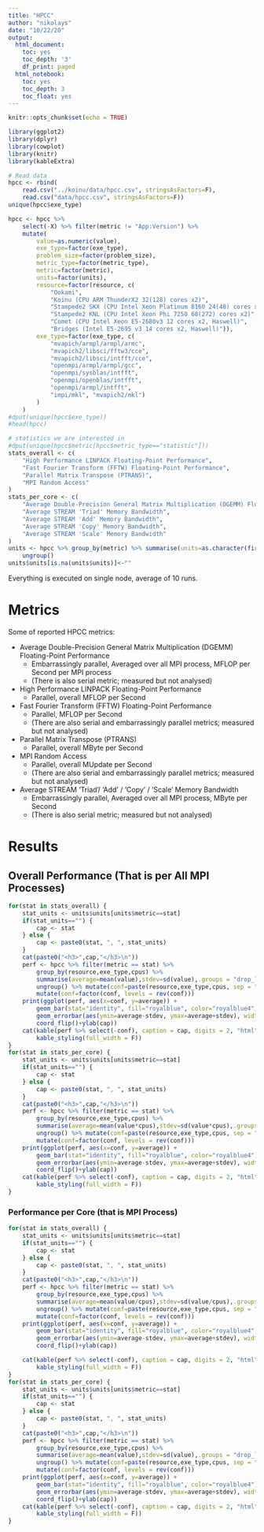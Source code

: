 ```yaml
---
title: "HPCC"
author: "nikolays"
date: "10/22/20"
output:
  html_document:
    toc: yes
    toc_depth: '3'
    df_print: paged
  html_notebook:
    toc: yes
    toc_depth: 3
    toc_float: yes
---
```


```r
knitr::opts_chunk$set(echo = TRUE)

library(ggplot2)
library(dplyr)
library(cowplot)
library(knitr)
library(kableExtra)
```

```r
# Read data
hpcc <- rbind(
    read.csv("../koinu/data/hpcc.csv", stringsAsFactors=F),
    read.csv("data/hpcc.csv", stringsAsFactors=F))
unique(hpcc$exe_type)

hpcc <- hpcc %>%
    select(-X) %>% filter(metric != "App:Version") %>%
    mutate(
        value=as.numeric(value),
        exe_type=factor(exe_type),
        problem_size=factor(problem_size),
        metric_type=factor(metric_type),
        metric=factor(metric),
        units=factor(units),
        resource=factor(resource, c(
            "Ookami",
            "Koinu (CPU ARM ThunderX2 32(128) cores x2)",
            "Stampede2 SKX (CPU Intel Xeon Platinum 8160 24(48) cores x2)",
            "Stampede2 KNL (CPU Intel Xeon Phi 7250 68(272) cores x2)",
            "Comet (CPU Intel Xeon E5-2680v3 12 cores x2, Haswell)",
            "Bridges (Intel E5-2695 v3 14 cores x2, Haswell)")),
        exe_type=factor(exe_type, c(
            "mvapich/armpl/armpl/armc",
            "mvapich2/libsci/fftw3/cce",
            "mvapich2/libsci/intfft/cce",
            "openmpi/armpl/armpl/gcc",
            "openmpi/sysblas/intfft",
            "openmpi/openblas/intfft",
            "openmpi/armpl/intfft",
            "impi/mkl", "mvapich2/mkl")
        )
    )
#dput(unique(hpcc$exe_type))
#head(hpcc)
```

```r
# statistics we are interested in
#dput(unique(hpcc$metric[hpcc$metric_type=="statistic"]))
stats_overall <- c(
    "High Performance LINPACK Floating-Point Performance",
    "Fast Fourier Transform (FFTW) Floating-Point Performance",
    "Parallel Matrix Transpose (PTRANS)",
    "MPI Random Access"
)
stats_per_core <- c(
    "Average Double-Precision General Matrix Multiplication (DGEMM) Floating-Point Performance",
    "Average STREAM 'Triad' Memory Bandwidth",
    "Average STREAM 'Add' Memory Bandwidth",
    "Average STREAM 'Copy' Memory Bandwidth",
    "Average STREAM 'Scale' Memory Bandwidth"
)
units <- hpcc %>% group_by(metric) %>% summarise(units=as.character(first(units)),.groups = "drop_last") %>%
    ungroup()
units$units[is.na(units$units)]<-""
```

Everything is executed on single node, average of 10 runs.

# Metrics

Some of reported HPCC metrics:

 * Average Double-Precision General Matrix Multiplication (DGEMM) Floating-Point Performance
   + Embarrassingly parallel, Averaged over all MPI process, MFLOP per Second per MPI process
   + (There is also serial metric; measured but not analysed)
 * High Performance LINPACK Floating-Point Performance
   + Parallel, overall MFLOP per Second
 * Fast Fourier Transform (FFTW) Floating-Point Performance
   + Parallel, MFLOP per Second
   + (There are also serial and embarrassingly parallel metrics; measured but not analysed)
 * Parallel Matrix Transpose (PTRANS)
   + Parallel, overall MByte per Second
 * MPI Random Access
   + Parallel, overall MUpdate per Second
   + (There are also serial and embarrassingly parallel metrics; measured but not analysed)
 * Average STREAM 'Triad'/ 'Add' / 'Copy' / 'Scale' Memory Bandwidth
   + Embarrassingly parallel, Averaged over all MPI process, MByte per Second
   + (There is also serial metric; measured but not analysed)

# Results
## Overall Performance (That is per All MPI Processes)

```r
for(stat in stats_overall) {
    stat_units <- units$units[units$metric==stat]
    if(stat_units=="") {
        cap <- stat
    } else {
        cap <- paste0(stat, ", ", stat_units)
    }
    cat(paste0("<h3>",cap,"</h3>\n"))
    perf <- hpcc %>% filter(metric == stat) %>%
        group_by(resource,exe_type,cpus) %>%
        summarise(average=mean(value),stdev=sd(value),.groups = "drop_last") %>%
        ungroup() %>% mutate(conf=paste(resource,exe_type,cpus, sep = ", ")) %>%
        mutate(conf=factor(conf, levels = rev(conf)))
    print(ggplot(perf, aes(x=conf, y=average)) +
        geom_bar(stat="identity", fill="royalblue", color="royalblue4") +
        geom_errorbar(aes(ymin=average-stdev, ymax=average+stdev), width=.2)+
        coord_flip()+ylab(cap))
    cat(kable(perf %>% select(-conf), caption = cap, digits = 2, "html") %>%
        kable_styling(full_width = F))
}
for(stat in stats_per_core) {
    stat_units <- units$units[units$metric==stat]
    if(stat_units=="") {
        cap <- stat
    } else {
        cap <- paste0(stat, ", ", stat_units)
    }
    cat(paste0("<h3>",cap,"</h3>\n"))
    perf <- hpcc %>% filter(metric == stat) %>%
        group_by(resource,exe_type,cpus) %>%
        summarise(average=mean(value*cpus),stdev=sd(value*cpus),.groups = "drop_last") %>%
        ungroup() %>% mutate(conf=paste(resource,exe_type,cpus, sep = ", ")) %>%
        mutate(conf=factor(conf, levels = rev(conf)))
    print(ggplot(perf, aes(x=conf, y=average)) +
        geom_bar(stat="identity", fill="royalblue", color="royalblue4") +
        geom_errorbar(aes(ymin=average-stdev, ymax=average+stdev), width=.2)+
        coord_flip()+ylab(cap))
    cat(kable(perf %>% select(-conf), caption = cap, digits = 2, "html") %>%
        kable_styling(full_width = F))
}
```

### Performance per Core (that is MPI Process)

```r
for(stat in stats_overall) {
    stat_units <- units$units[units$metric==stat]
    if(stat_units=="") {
        cap <- stat
    } else {
        cap <- paste0(stat, ", ", stat_units)
    }
    cat(paste0("<h3>",cap,"</h3>\n"))
    perf <- hpcc %>% filter(metric == stat) %>%
        group_by(resource,exe_type,cpus) %>%
        summarise(average=mean(value/cpus),stdev=sd(value/cpus),.groups = "drop_last") %>%
        ungroup() %>% mutate(conf=paste(resource,exe_type,cpus, sep = ", ")) %>%
        mutate(conf=factor(conf, levels = rev(conf)))
    print(ggplot(perf, aes(x=conf, y=average)) +
        geom_bar(stat="identity", fill="royalblue", color="royalblue4") +
        geom_errorbar(aes(ymin=average-stdev, ymax=average+stdev), width=.2)+
        coord_flip()+ylab(cap))

    cat(kable(perf %>% select(-conf), caption = cap, digits = 2, "html") %>%
        kable_styling(full_width = F))
}
for(stat in stats_per_core) {
    stat_units <- units$units[units$metric==stat]
    if(stat_units=="") {
        cap <- stat
    } else {
        cap <- paste0(stat, ", ", stat_units)
    }
    cat(paste0("<h3>",cap,"</h3>\n"))
    perf <- hpcc %>% filter(metric == stat) %>%
        group_by(resource,exe_type,cpus) %>%
        summarise(average=mean(value),stdev=sd(value),.groups = "drop_last") %>%
        ungroup() %>% mutate(conf=paste(resource,exe_type,cpus, sep = ", ")) %>%
        mutate(conf=factor(conf, levels = rev(conf)))
    print(ggplot(perf, aes(x=conf, y=average)) +
        geom_bar(stat="identity", fill="royalblue", color="royalblue4") +
        geom_errorbar(aes(ymin=average-stdev, ymax=average+stdev), width=.2)+
        coord_flip()+ylab(cap))
    cat(kable(perf %>% select(-conf), caption = cap, digits = 2, "html") %>%
        kable_styling(full_width = F))
}
```
